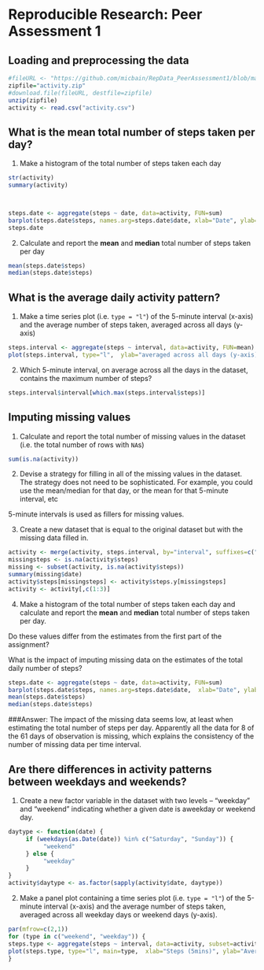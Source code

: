 
Reproducible Research: Peer Assessment 1
========================================

## Loading and preprocessing the data

```r
#fileURL <- "https://github.com/micbain/RepData_PeerAssessment1/blob/master/activity.zip?raw=true"
zipfile="activity.zip"
#download.file(fileURL, destfile=zipfile)
unzip(zipfile)
activity <- read.csv("activity.csv")
```

## What is the mean total number of steps taken per day?
1. Make a histogram of the total number of steps taken each day

```r
str(activity)
summary(activity)



steps.date <- aggregate(steps ~ date, data=activity, FUN=sum)
barplot(steps.date$steps, names.arg=steps.date$date, xlab="Date", ylab="# of steps")
steps.date
```

2. Calculate and report the **mean** and **median** total number of steps taken per day

```r
mean(steps.date$steps)
median(steps.date$steps)
```

## What is the average daily activity pattern?
1. Make a time series plot (i.e. `type = "l"`) of the 5-minute interval (x-axis) and the average number of steps taken, averaged across all days (y-axis)

```r
steps.interval <- aggregate(steps ~ interval, data=activity, FUN=mean)
plot(steps.interval, type="l",  ylab="averaged across all days (y-axis)", xlab="average number of steps taken")
```

2. Which 5-minute interval, on average across all the days in the dataset, contains the maximum number of steps?

```r
steps.interval$interval[which.max(steps.interval$steps)]
```

## Imputing missing values

1. Calculate and report the total number of missing values in the dataset (i.e. the total number of rows with `NA`s)

```r
sum(is.na(activity))
```

2. Devise a strategy for filling in all of the missing values in the dataset. The strategy does not need to be sophisticated. For example, you could use the mean/median for that day, or the mean for that 5-minute interval, etc


5-minute intervals is used as fillers for missing values.

3. Create a new dataset that is equal to the original dataset but with the missing data filled in.

```r
activity <- merge(activity, steps.interval, by="interval", suffixes=c("",".y"))
missingsteps <- is.na(activity$steps)
missing <- subset(activity, is.na(activity$steps))
summary(missing$date)
activity$steps[missingsteps] <- activity$steps.y[missingsteps]
activity <- activity[,c(1:3)]
```

4. Make a histogram of the total number of steps taken each day and calculate and report the **mean** and **median** total number of steps taken per day. 

Do these values differ from the estimates from the first part of the assignment? 

What is the impact of imputing missing data on the estimates of the total daily number of steps?

```r
steps.date <- aggregate(steps ~ date, data=activity, FUN=sum)
barplot(steps.date$steps, names.arg=steps.date$date,  xlab="Date", ylab="# of steps")
mean(steps.date$steps)
median(steps.date$steps)
```

###Answer: The impact of the missing data seems low, at least when estimating the total number of steps per day. Apparently all the data for 8 of the 61 days of observation is missing, which explains the consistency of the number of missing data per time interval.


## Are there differences in activity patterns between weekdays and weekends?

1. Create a new factor variable in the dataset with two levels -- "weekday" and "weekend" indicating whether a given date is aweekday or weekend day.

```r
daytype <- function(date) {
     if (weekdays(as.Date(date)) %in% c("Saturday", "Sunday")) {
          "weekend"
     } else {
          "weekday"
     }
}
activity$daytype <- as.factor(sapply(activity$date, daytype))
```

2. Make a panel plot containing a time series plot (i.e. `type = "l"`) of the 5-minute interval (x-axis) and the average number of steps taken, averaged across all weekday days or weekend days (y-axis).

```r
par(mfrow=c(2,1))
for (type in c("weekend", "weekday")) {
steps.type <- aggregate(steps ~ interval, data=activity, subset=activity$daytype==type, FUN=mean)
plot(steps.type, type="l", main=type,  xlab="Steps (5mins)", ylab="Average steps taken (all days)")
}
```
